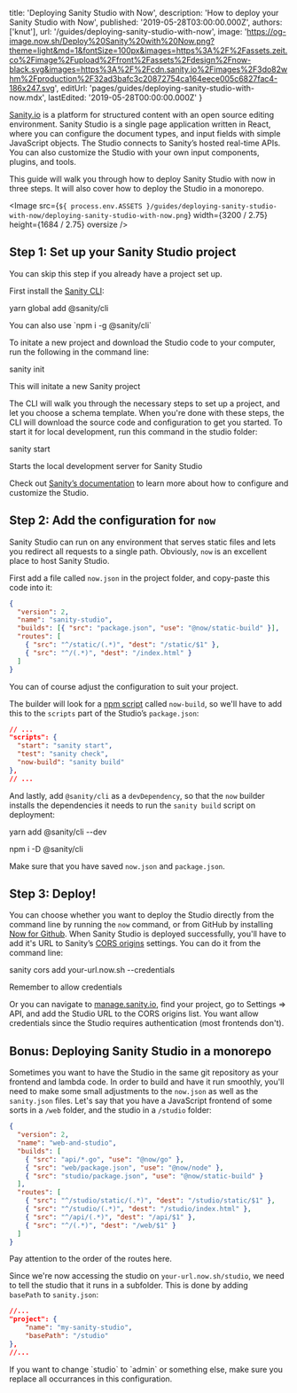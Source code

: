 
  title: 'Deploying Sanity Studio with Now',
  description: 'How to deploy your Sanity Studio with Now',
  published: '2019-05-28T03:00:00.000Z',
  authors: ['knut'],
  url: '/guides/deploying-sanity-studio-with-now',
  image:
    'https://og-image.now.sh/Deploy%20Sanity%20with%20Now.png?theme=light&md=1&fontSize=100px&images=https%3A%2F%2Fassets.zeit.co%2Fimage%2Fupload%2Ffront%2Fassets%2Fdesign%2Fnow-black.svg&images=https%3A%2F%2Fcdn.sanity.io%2Fimages%2F3do82whm%2Fproduction%2F32ad3bafc3c20872754ca164eece005c6827fac4-186x247.svg',
  editUrl: 'pages/guides/deploying-sanity-studio-with-now.mdx',
  lastEdited: '2019-05-28T00:00:00.000Z'
}

[Sanity.io](https://www.sanity.io) is a platform for structured content with an open source editing environment. Sanity Studio is a single page application written in React, where you can configure the document types, and input fields with simple JavaScript objects. The Studio connects to Sanity’s hosted real-time APIs. You can also customize the Studio with your own input components, plugins, and tools.

This guide will walk you through how to deploy Sanity Studio with now in three steps. It will also cover how to deploy the Studio in a monorepo.

<Image
  src={`${
    process.env.ASSETS
  }/guides/deploying-sanity-studio-with-now/deploying-sanity-studio-with-now.png`}
  width={3200 / 2.75}
  height={1684 / 2.75}
  oversize
/>

## Step 1: Set up your Sanity Studio project

<Note>You can skip this step if you already have a project set up.</Note>

First install the [Sanity CLI](https://www.npmjs.com/package/@sanity/cli):

<TerminalInput>yarn global add @sanity/cli</TerminalInput>
<Caption>You can also use `npm i -g @sanity/cli`</Caption>

To initate a new project and download the Studio code to your computer, run the following in the command line:

<TerminalInput>sanity init</TerminalInput>
<Caption>This will initate a new Sanity project</Caption>

The CLI will walk you through the necessary steps to set up a project, and let you choose a schema template. When you're done with these steps, the CLI will download the source code and configuration to get you started. To start it for local development, run this command in the studio folder:

<TerminalInput>sanity start</TerminalInput>
<Caption>Starts the local development server for Sanity Studio</Caption>

Check out [Sanity’s documentation](https://sanity.io/docs) to learn more about how to configure and customize the Studio.

## Step 2: Add the configuration for `now`

Sanity Studio can run on any environment that serves static files and lets you redirect all requests to a single path. Obviously, `now` is an excellent place to host Sanity Studio.

First add a file called `now.json` in the project folder, and copy-paste this code into it:

```json
{
  "version": 2,
  "name": "sanity-studio",
  "builds": [{ "src": "package.json", "use": "@now/static-build" }],
  "routes": [
    { "src": "^/static/(.*)", "dest": "/static/$1" },
    { "src": "^/(.*)", "dest": "/index.html" }
  ]
}
```

<Caption>
  You can of course adjust the configuration to suit your project.
</Caption>

The builder will look for a [npm script](https://docs.npmjs.com/misc/scripts) called `now-build`, so we'll have to add this to the `scripts` part of the Studio’s `package.json`:

```json
// ...
"scripts": {
  "start": "sanity start",
  "test": "sanity check",
  "now-build": "sanity build"
},
// ...
```

And lastly, add `@sanity/cli` as a `devDependency`, so that the `now` builder installs the dependencies it needs to run the `sanity build` script on deployment:

<TerminalInput>yarn add @sanity/cli --dev</TerminalInput>
<Caption>npm i -D @sanity/cli</Caption>

Make sure that you have saved `now.json` and `package.json`.

## Step 3: Deploy!

You can choose whether you want to deploy the Studio directly from the command line by running the `now` command, or from GitHub by installing [Now for Github](https://zeit.co/docs/v2/integrations/now-for-github). When Sanity Studio is deployed successfully, you'll have to add it's URL to Sanity’s [CORS origins](https://www.sanity.io/docs/front-ends/cors) settings. You can do it from the command line:

<TerminalInput>sanity cors add your-url.now.sh --credentials</TerminalInput>
<Caption>Remember to allow credentials</Caption>

Or you can navigate to [manage.sanity.io](https://manage.sanity.io), find your project, go to Settings => API, and add the Studio URL to the CORS origins list. You want allow credentials since the Studio requires authentication (most frontends don't).

## Bonus: Deploying Sanity Studio in a monorepo

Sometimes you want to have the Studio in the same git repository as your frontend and lambda code. In order to build and have it run smoothly, you'll need to make some small adjustments to the `now.json` as well as the `sanity.json` files. Let's say that you have a JavaScript frontend of some sorts in a `/web` folder, and the studio in a `/studio` folder:

```json
{
  "version": 2,
  "name": "web-and-studio",
  "builds": [
    { "src": "api/*.go", "use": "@now/go" },
    { "src": "web/package.json", "use": "@now/node" },
    { "src": "studio/package.json", "use": "@now/static-build" }
  ],
  "routes": [
    { "src": "^/studio/static/(.*)", "dest": "/studio/static/$1" },
    { "src": "^/studio/(.*)", "dest": "/studio/index.html" },
    { "src": "^/api/(.*)", "dest": "/api/$1" },
    { "src": "^/(.*)", "dest": "/web/$1" }
  ]
}
```

<Caption>Pay attention to the order of the routes here.</Caption>

Since we're now accessing the studio on `your-url.now.sh/studio`, we need to tell the studio that it runs in a subfolder. This is done by adding `basePath` to `sanity.json`:

```json
//...
"project": {
    "name": "my-sanity-studio",
    "basePath": "/studio"
},
//...
```

<Note>
  If you want to change `studio` to `admin` or something else, make sure you
  replace all occurrances in this configuration.
</Note>

